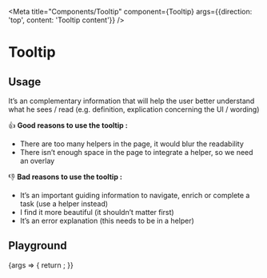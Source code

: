 
<Meta
  title="Components/Tooltip"
  component={Tooltip}
  args={{direction: 'top', content: 'Tooltip content'}}
/>

# Tooltip

## Usage

It’s an complementary information that will help the user better understand what he sees / read (e.g. definition, explication concerning the UI / wording)

👍 **Good reasons to use the tooltip :**

- There are too many helpers in the page, it would blur the readability
- There isn’t enough space in the page to integrate a helper, so we need an overlay

👎 **Bad reasons to use the tooltip :**

- It’s an important guiding information to navigate, enrich or complete a task (use a helper instead)
- I find it more beautiful (it shouldn’t matter first)
- It’s an error explanation (this needs to be in a helper)


## Playground

<Canvas>
  <Story
  name="Standard"
  parameters={{
      layout: 'centered',
    }}
   >
    {args => {
      return <Tooltip {...args} />;
    }}
  </Story>
</Canvas>

<ArgsTable story="Standard" />
